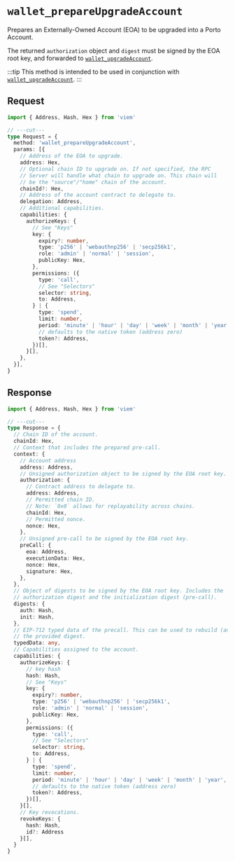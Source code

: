 
# `wallet_prepareUpgradeAccount`

Prepares an Externally-Owned Account (EOA) to be upgraded into a Porto Account.

The returned `authorization` object and `digest` must be signed by the EOA root key,
and forwarded to [`wallet_upgradeAccount`](/rpc-server/wallet_upgradeAccount).

:::tip
This method is intended to be used in conjunction with [`wallet_upgradeAccount`](/rpc-server/wallet_upgradeAccount).
:::

<Keys />

## Request

```ts twoslash
import { Address, Hash, Hex } from 'viem'

// ---cut---
type Request = {
  method: 'wallet_prepareUpgradeAccount',
  params: [{
    // Address of the EOA to upgrade.
    address: Hex,
    // Optional chain ID to upgrade on. If not specified, the RPC
    // Server will handle what chain to upgrade on. This chain will
    // be the "source"/"home" chain of the account.
    chainId?: Hex,
    // Address of the account contract to delegate to.
    delegation: Address,
    // Additional capabilities.
    capabilities: {
      authorizeKeys: {
        // See "Keys"
        key: {
          expiry?: number,
          type: 'p256' | 'webauthnp256' | 'secp256k1',
          role: 'admin' | 'normal' | 'session',
          publicKey: Hex,
        },
        permissions: ({
          type: 'call',
          // See "Selectors"
          selector: string,
          to: Address,
        } | {
          type: 'spend',
          limit: number,
          period: 'minute' | 'hour' | 'day' | 'week' | 'month' | 'year',
          // defaults to the native token (address zero)
          token?: Address,
        })[],
      }[],
    },
  }],
}
```

## Response

```ts twoslash
import { Address, Hash, Hex } from 'viem'

// ---cut---
type Response = {
  // Chain ID of the account.
  chainId: Hex,
  // Context that includes the prepared pre-call. 
  context: {
    // Account address
    address: Address,
    // Unsigned authorization object to be signed by the EOA root key.
    authorization: {
      // Contract address to delegate to.
      address: Address,
      // Permitted chain ID. 
      // Note: `0x0` allows for replayability across chains.
      chainId: Hex,
      // Permitted nonce.
      nonce: Hex,
    },
    // Unsigned pre-call to be signed by the EOA root key.
    preCall: {
      eoa: Address,
      executionData: Hex,
      nonce: Hex,
      signature: Hex,
    },
  },
  // Object of digests to be signed by the EOA root key. Includes the
  // authorization digest and the initialization digest (pre-call).
  digests: {
    auth: Hash,
    init: Hash,
  },
  // EIP-712 typed data of the precall. This can be used to rebuild (and verify)
  // the provided digest.
  typedData: any,
  // Capabilities assigned to the account.
  capabilities: {
    authorizeKeys: {
      // key hash
      hash: Hash,
      // See "Keys"
      key: {
        expiry?: number,
        type: 'p256' | 'webauthnp256' | 'secp256k1',
        role: 'admin' | 'normal' | 'session',
        publicKey: Hex,
      },
      permissions: ({
        type: 'call',
        // See "Selectors"
        selector: string,
        to: Address,
      } | {
        type: 'spend',
        limit: number,
        period: 'minute' | 'hour' | 'day' | 'week' | 'month' | 'year',
        // defaults to the native token (address zero)
        token?: Address,
      })[],
    }[],
    // Key revocations.
    revokeKeys: {
      hash: Hash,
      id?: Address
    }[],
  }
}
```
